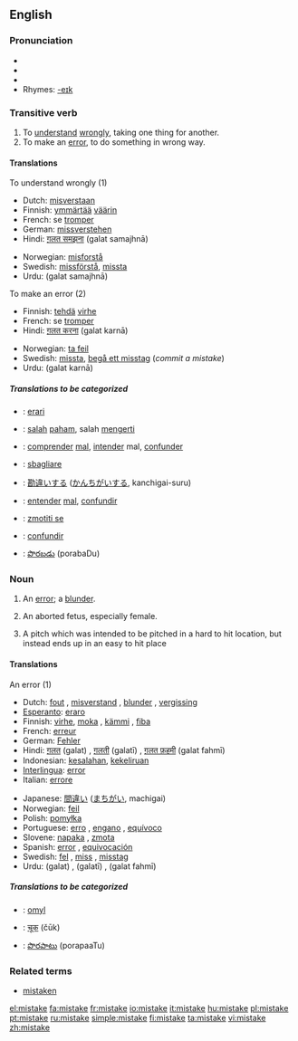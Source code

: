 ==English==

===Pronunciation===
*{{SAMPA|/mIs"teIk/}}
*{{IPA|/mɪs'teɪk/}}
*{{audio|en-us-mistake.ogg|Audio (US)}}
*Rhymes: [[Rhymes:English:-eɪk|-eɪk]]

===Transitive verb===
{{en-verb|mistakes|mistaking|mistook|mistaken}}

# To [[understand]] [[wrongly]], taking one thing for another.
# To make an [[error]], to do something in wrong way.

====Translations====
;To understand wrongly (1)
{{top}}
*Dutch: [[misverstaan]]
*Finnish: [[ymmärtää]] [[väärin]]
*French: se [[tromper]]
*German: [[missverstehen]]
*Hindi: [[ग़लत समझना]] (<u>g</u>alat samajhnā)
{{mid}}
*Norwegian: [[misforstå]]
*Swedish: [[missförstå]], [[missta]]
*Urdu: {{URchar|[[غلط سمجھنا]]}} (<u>g</u>alat samajhnā)
{{bottom}}

;To make an error (2)
{{top}}
*Finnish: [[tehdä]] [[virhe]]
*French: se [[tromper]]
*Hindi: [[ग़लत करना]] (<u>g</u>alat karnā)
{{mid}}
*Norwegian: [[ta feil]]
*Swedish: [[missta]], [[begå ett misstag]] (''commit a mistake'')
*Urdu: {{URchar|[[غلط کرنا]]}} (<u>g</u>alat karnā)
{{bottom}}

=====Translations to be categorized=====
{{checktrans}}
{{top}}
*{{ttbc|Esperanto}}: [[erari]]
*{{ttbc|Indonesian}}: [[salah]] [[paham]], salah [[mengerti]]
*{{ttbc|Interlingua}}: [[comprender]] [[mal]], [[intender]] mal, [[confunder]]
*{{ttbc|Italian}}: [[sbagliare]]
{{mid}}
*{{ttbc|Japanese}}: [[勘違い]]する ([[かんちがい]]する, kanchigai-suru)
*{{ttbc|Portuguese}}: [[entender]] [[mal]], [[confundir]]
*{{ttbc|Slovene}}: [[zmotiti se]]
*{{ttbc|Spanish}}: [[confundir]]
*{{ttbc|Telugu}}: [[పొరబడు]] (porabaDu)
{{bottom}}

===Noun===
{{en-noun}}

# An [[error]]; a [[blunder]].
# {{figurative}} An aborted fetus, especially female. {{italbrac|one boy and seven mistakes}}
# {{baseball}} A pitch which was intended to be pitched in a hard to hit location, but instead ends up in an easy to hit place

====Translations====
;An error (1)
{{top}}
*Dutch: [[fout]] {{f}}, [[misverstand]] {{n}}, [[blunder]] {{m}}, [[vergissing]] {{f}}
*[[Esperanto]]: [[eraro]]
*Finnish: [[virhe]], [[moka]] {{italbrac|colloquial}}, [[kämmi]] {{italbrac|colloquial}}, [[fiba]] {{italbrac|slang}}
*French: [[erreur]] {{f}}
*German: [[Fehler]] {{m}}
*Hindi: [[ग़लत]] (<u>g</u>alat) {{m}}, [[ग़लती]] (<u>g</u>alatī) {{f}}, [[ग़लत फ़हमी]] (<u>g</u>alat fahmī) {{f}}
*Indonesian: [[salah|kesalahan]], [[keliru|kekeliruan]]
*[[Interlingua]]: [[error]]
*Italian: [[errore]] {{m}}
{{mid}}
*Japanese: [[間違い]] ([[まちがい]], machigai)
*Norwegian: [[feil]] {{m}}
*Polish: [[pomyłka]] {{f}}
*Portuguese: [[erro]] {{m}}, [[engano]] {{m}}, [[equívoco]] {{m}}
*Slovene: [[napaka]] {{f}}, [[zmota]] {{f}}
*Spanish: [[error]] {{m}}, [[equivocación]] {{f}}
*Swedish: [[fel]] {{n}}, [[miss]] {{c}}, [[misstag]] {{n}}
*Urdu: {{URchar|[[غلط]]}} (<u>g</u>alat) {{m}}, {{URchar|[[غلطی]]}} (<u>g</u>alatī) {{f}}, {{URchar|[[غلط فہمی]]}} (<u>g</u>alat fahmī) {{f}}
{{bottom}}

=====Translations to be categorized=====
{{checktrans}}
{{top}}
*{{ttbc|Czech}}: [[omyl]] {{m}}
{{mid}}
*{{ttbc|Marathi}}: [[चूक]] (čūk)
*{{ttbc|Telugu}}: [[పొరపాటు]] (porapaaTu)
{{bottom}}

===Related terms===
*[[mistaken]]

[[el:mistake]]
[[fa:mistake]]
[[fr:mistake]]
[[io:mistake]]
[[it:mistake]]
[[hu:mistake]]
[[pl:mistake]]
[[pt:mistake]]
[[ru:mistake]]
[[simple:mistake]]
[[fi:mistake]]
[[ta:mistake]]
[[vi:mistake]]
[[zh:mistake]]
